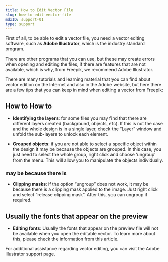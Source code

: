 ```yaml
---
title: How to Edit Vector File
slug: how-to-edit-vector-file
mdxID: support-01
type: support
---
```


First of all, to be able to edit a vector file, you need a vector editing software, such as **Adobe Illustrator**, which is the industry standard program.

There are other programs that you can use, but these may create errors when opening and editing the files, if there are features that are not available, which is why, from Freepik, we recommend Adobe Illustrator.

There are many tutorials and learning material that you can find about vector edition on the Internet and also in the Adobe website, but here there are a few tips that you can keep in mind when editing a vector from Freepik:

## How to How to

- **Identifying the layers**: for some files you may find that there are different layers created (background, objects, etc). If this is not the case and the whole design is in a single layer, check the “Layer” window and unfold the sub-layers to unlock each element.

- **Grouped objects**: if you are not able to select a specific object within the design it may be because the objects are grouped. In this case, you just need to select the whole group, right click and choose ‘ungroup’ from the menu. This will allow you to manipulate the objects individually.

### may be because there is

- **Clipping masks**: if the option “ungroup” does not work, it may be because there is a clipping mask applied to the image. Just right click and select “release clipping mask”. After this, you can ungroup if required.

## Usually the fonts that appear on the preview

- **Editing fonts**: Usually the fonts that appear on the preview file will not be available when you open the editable vector. To learn more about this, please check the information from this article.

For additional assistance regarding vector editing, you can visit the Adobe Illustrator support page.
